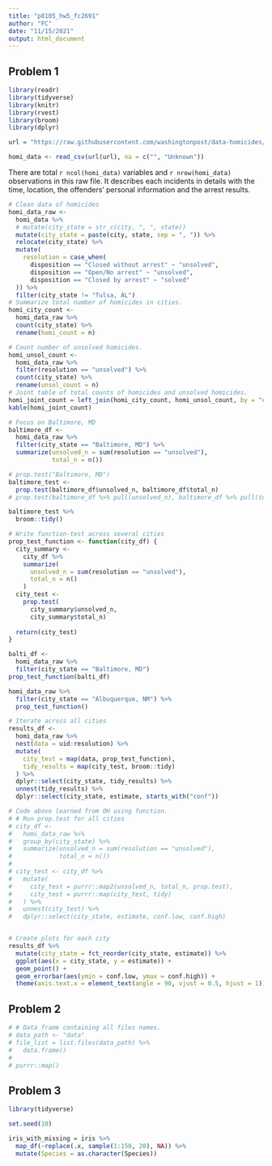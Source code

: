 ```yaml
---
title: "p8105_hw5_fc2691"
author: "FC"
date: "11/15/2021"
output: html_document
---
```

## Problem 1  
```r
library(readr)
library(tidyverse)
library(knitr)
library(rvest)
library(broom)
library(dplyr)

url = "https://raw.githubusercontent.com/washingtonpost/data-homicides/master/homicide-data.csv"

homi_data <- read_csv(url(url), na = c("", "Unknown"))
```
There are total `r ncol(homi_data)` variables and `r nrow(homi_data)` observations in this raw file. It describes each incidents in details with the time, location, the offenders' personal information and the arrest results.  

```r
# Clean data of homicides
homi_data_raw <-
  homi_data %>% 
  # mutate(city_state = str_c(city, ", ", state))
  mutate(city_state = paste(city, state, sep = ", ")) %>% 
  relocate(city_state) %>% 
  mutate(
    resolution = case_when(
      disposition == "Closed without arrest" ~ "unsolved", 
      disposition == "Open/No arrest" ~ "unsolved", 
      disposition == "Closed by arrest" ~ "solved"
  )) %>% 
  filter(city_state != "Tulsa, AL")
# Summarize total number of homicides in cities. 
homi_city_count <- 
  homi_data_raw %>% 
  count(city_state) %>% 
  rename(homi_count = n)

# Count number of unsolved homicides. 
homi_unsol_count <- 
  homi_data_raw %>% 
  filter(resolution == "unsolved") %>%
  count(city_state) %>% 
  rename(unsol_count = n)
# Joint table of total counts of homicides and unsolved homicides. 
homi_joint_count = left_join(homi_city_count, homi_unsol_count, by = "city_state")
kable(homi_joint_count)

# Focus on Baltimore, MD
baltimore_df <- 
  homi_data_raw %>% 
  filter(city_state == "Baltimore, MD") %>% 
  summarize(unsolved_n = sum(resolution == "unsolved"), 
            total_n = n()) 

# prop.test("Baltimore, MD")
baltimore_test <- 
  prop.test(baltimore_df$unsolved_n, baltimore_df$total_n)
# prop.test(baltimore_df %>% pull(unsolved_n), baltimore_df %>% pull(total_n))

baltimore_test %>% 
  broom::tidy()

# Write function-test across several cities
prop_test_function <- function(city_df) {
  city_summary <-
    city_df %>% 
    summarize(
      unsolved_n = sum(resolution == "unsolved"), 
      total_n = n()
    ) 
  city_test <- 
    prop.test(
      city_summary$unsolved_n, 
      city_summary$total_n)
  
  return(city_test)
}

balti_df <- 
  homi_data_raw %>% 
  filter(city_state == "Baltimore, MD") 
prop_test_function(balti_df)

homi_data_raw %>% 
  filter(city_state == "Albuquerque, NM") %>% 
  prop_test_function()

# Iterate across all cities
results_df <-
  homi_data_raw %>% 
  nest(data = uid:resolution) %>% 
  mutate(
    city_test = map(data, prop_test_function),
    tidy_results = map(city_test, broom::tidy)
  ) %>% 
  dplyr::select(city_state, tidy_results) %>%
  unnest(tidy_results) %>% 
  dplyr::select(city_state, estimate, starts_with("conf"))

# Code above learned from OH using function. 
# # Run prop.test for all cities
# city_df <- 
#   homi_data_raw %>% 
#   group_by(city_state) %>% 
#   summarize(unsolved_n = sum(resolution == "unsolved"), 
#             total_n = n()) 
# 
# city_test <- city_df %>%
#   mutate(
#     city_test = purrr::map2(unsolved_n, total_n, prop.test),
#     city_test = purrr::map(city_test, tidy)
#   ) %>%
#   unnest(city_test) %>% 
#   dplyr::select(city_state, estimate, conf.low, conf.high)


# Create plots for each city
results_df %>% 
  mutate(city_state = fct_reorder(city_state, estimate)) %>% 
  ggplot(aes(x = city_state, y = estimate)) + 
  geom_point() +
  geom_errorbar(aes(ymin = conf.low, ymax = conf.high)) + 
  theme(axis.text.x = element_text(angle = 90, vjust = 0.5, hjust = 1))
```

## Problem 2
```r
# # Data frame containing all files names. 
# data_path <- "data"
# file_list = list.files(data_path) %>%
#   data.frame()
# 
# purrr::map()
```

## Problem 3
```r
library(tidyverse)

set.seed(10)

iris_with_missing = iris %>% 
  map_df(~replace(.x, sample(1:150, 20), NA)) %>%
  mutate(Species = as.character(Species))
```

